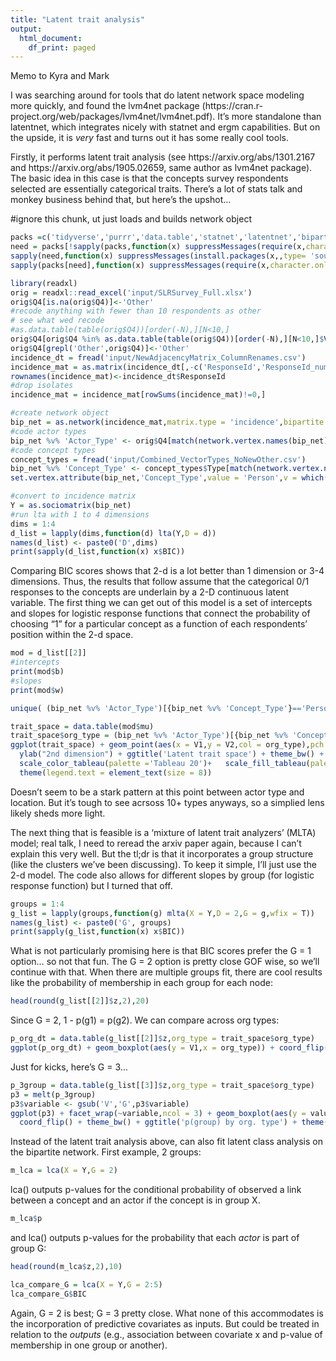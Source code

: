 ```yaml
---
title: "Latent trait analysis"
output:
  html_document:
    df_print: paged
---
```


Memo to Kyra and Mark

I was searching around for tools that do latent network space modeling more quickly, and found the lvm4net package (https://cran.r-project.org/web/packages/lvm4net/lvm4net.pdf). It's more standalone than latentnet, which integrates nicely with statnet and ergm capabilities. But on the upside, it is _very_ fast and turns out it has some really cool tools. 

Firstly, it performs latent trait analysis (see https://arxiv.org/abs/1301.2167 and https://arxiv.org/abs/1905.02659, same author as lvm4net package). The basic idea in this case is that the concepts survey respondents selected are essentially categorical traits. There's a lot of stats talk and monkey business behind that, but here's the upshot...

#ignore this chunk, ut just loads and builds network object
```r
packs =c('tidyverse','purrr','data.table','statnet','latentnet','bipartite','lvm4net','ggthemes')
need = packs[!sapply(packs,function(x) suppressMessages(require(x,character.only=T)))]
sapply(need,function(x) suppressMessages(install.packages(x,,type= 'source')))
sapply(packs[need],function(x) suppressMessages(require(x,character.only=T)))

library(readxl)
orig = readxl::read_excel('input/SLRSurvey_Full.xlsx')
orig$Q4[is.na(orig$Q4)]<-'Other'
#recode anything with fewer than 10 respondents as other
# see what wed recode
#as.data.table(table(orig$Q4))[order(-N),][N<10,]
orig$Q4[orig$Q4 %in% as.data.table(table(orig$Q4))[order(-N),][N<10,]$V1] <- 'Other'
orig$Q4[grepl('Other',orig$Q4)]<-'Other'
incidence_dt = fread('input/NewAdjacencyMatrix_ColumnRenames.csv')
incidence_mat = as.matrix(incidence_dt[,-c('ResponseId','ResponseId_number','DK')])
rownames(incidence_mat)<-incidence_dt$ResponseId
#drop isolates
incidence_mat = incidence_mat[rowSums(incidence_mat)!=0,]

#create network object
bip_net = as.network(incidence_mat,matrix.type = 'incidence',bipartite = T,directed = F,loops = F)
#code actor types
bip_net %v% 'Actor_Type' <- orig$Q4[match(network.vertex.names(bip_net),orig$ResponseId)]
#code concept types
concept_types = fread('input/Combined_VectorTypes_NoNewOther.csv')
bip_net %v% 'Concept_Type' <- concept_types$Type[match(network.vertex.names(bip_net), concept_types$Vector)]
set.vertex.attribute(bip_net,'Concept_Type',value = 'Person',v = which(is.na(bip_net %v% 'Concept_Type')))
```


```r
#convert to incidence matrix
Y = as.sociomatrix(bip_net)
#run lta with 1 to 4 dimensions
dims = 1:4
d_list = lapply(dims,function(d) lta(Y,D = d))
names(d_list) <- paste0('D',dims)
print(sapply(d_list,function(x) x$BIC))
```

Comparing BIC scores shows that 2-d is a lot better than 1 dimension or 3-4 dimensions. Thus, the results that follow assume that the categorical 0/1 responses to the concepts are underlain by a 2-D continuous latent variable. The first thing we can get out of this model is a set of intercepts and slopes for logistic response functions that connect the probability of choosing "1" for a particular concept as a function of each respondents' position within the 2-d space.

```r
mod = d_list[[2]]
#intercepts
print(mod$b)
#slopes
print(mod$w)
```

```r

unique( (bip_net %v% 'Actor_Type')[{bip_net %v% 'Concept_Type'}=='Person'])
```

```r
trait_space = data.table(mod$mu)
trait_space$org_type = (bip_net %v% 'Actor_Type')[{bip_net %v% 'Concept_Type'}=='Person']
ggplot(trait_space) + geom_point(aes(x = V1,y = V2,col = org_type),pch = 19,alpha = 0.6) + xlab('1st dimension') + 
  ylab("2nd dimension") + ggtitle('Latent trait space') + theme_bw() + 
  scale_color_tableau(palette ='Tableau 20')+   scale_fill_tableau(palette ='Tableau 20')+ 
  theme(legend.text = element_text(size = 8))
```
Doesn't seem to be a stark pattern at this point between actor type and location. But it's tough to see acrsoss 10+ types anyways, so a simplied lens likely sheds more light.

The next thing that is feasible is a 'mixture of latent trait analyzers' (MLTA) model; real talk, I need to reread the arxiv paper again, because I can't explain this very well. But the tl;dr is that it incorporates a group structure (like the clusters we've been discussing). To keep it simple, I'll just use the 2-d model. The code also allows for different slopes by group (for logistic response function) but I turned that off.

```r
groups = 1:4
g_list = lapply(groups,function(g) mlta(X = Y,D = 2,G = g,wfix = T))
names(g_list) <- paste0('G', groups)
print(sapply(g_list,function(x) x$BIC))
```

What is not particularly promising here is that BIC scores prefer the G = 1 option... so not that fun. The G = 2 option is pretty close GOF wise, so we'll continue with that. When there are multiple groups fit, there are cool results like the probability of membership in each group for each node:

```r
head(round(g_list[[2]]$z,2),20)
```

Since G = 2, 1 - p(g1) = p(g2). We can compare across org types:

```r
p_org_dt = data.table(g_list[[2]]$z,org_type = trait_space$org_type)
ggplot(p_org_dt) + geom_boxplot(aes(y = V1,x = org_type)) + coord_flip() + theme_bw() + ggtitle('p(group 1) by org. type')
```

Just for kicks, here's G = 3...

```r
p_3group = data.table(g_list[[3]]$z,org_type = trait_space$org_type)
p3 = melt(p_3group)
p3$variable <- gsub('V','G',p3$variable)
ggplot(p3) + facet_wrap(~variable,ncol = 3) + geom_boxplot(aes(y = value,x = org_type)) + 
  coord_flip() + theme_bw() + ggtitle('p(group) by org. type') + theme(axis.text = element_text(size = 6))
```
Instead of the latent trait analysis above, can also fit latent class analysis on the bipartite network. First example, 2 groups:
```r
m_lca = lca(X = Y,G = 2)
```

lca() outputs p-values for the conditional probability of observed a link between a concept and an actor if the concept is in group X. 
```r
m_lca$p
```

and lca() outputs p-values for the probability that each _actor_ is part of group G: 
```r
head(round(m_lca$z,2),10)
```

```r
lca_compare_G = lca(X = Y,G = 2:5)
lca_compare_G$BIC
```

Again, G = 2 is best; G = 3 pretty close. What none of this accommodates is the incorporation of predictive covariates as inputs. But could be treated in relation to the _outputs_ (e.g., association between covariate x and p-value of membership in one group or another).







